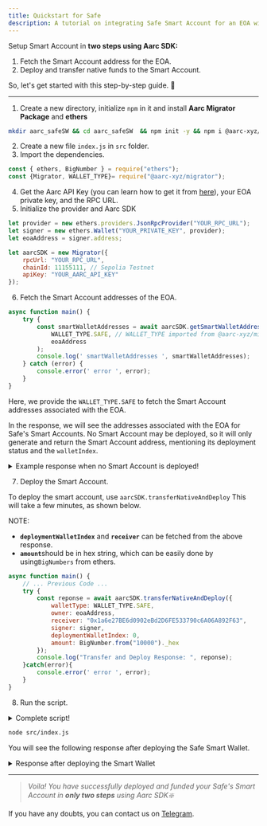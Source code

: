 ```yaml
---
title: Quickstart for Safe 
description: A tutorial on integrating Safe Smart Account for an EOA with Aarc SDK ❇️
---
```


Setup Smart Account in **two steps using Aarc SDK:**

1. Fetch the Smart Account address for the EOA.
2. Deploy and transfer native funds to the Smart Account. &#x20;

So, let's get started with this step-by-step guide. :rocket:

***

1. Create a new directory, initialize `npm` in it and install **Aarc Migrator Package** and **ethers**

```bash
mkdir aarc_safeSW && cd aarc_safeSW  && npm init -y && npm i @aarc-xyz/migrator ethers@5.7.2
```

2. Create a new file `index.js` in `src` folder.
3. Import the dependencies.&#x20;

```javascript
const { ethers, BigNumber } = require("ethers");
const {Migrator, WALLET_TYPE}= require("@aarc-xyz/migrator");
```

4. Get the Aarc API Key (you can learn how to get it from [here](broken-reference)), your EOA private key, and the RPC URL.
5. Initialize the provider and Aarc SDK

```javascript
let provider = new ethers.providers.JsonRpcProvider("YOUR_RPC_URL");
let signer = new ethers.Wallet("YOUR_PRIVATE_KEY", provider);
let eoaAddress = signer.address;

let aarcSDK = new Migrator({
    rpcUrl: "YOUR_RPC_URL",
    chainId: 11155111, // Sepolia Testnet
    apiKey: "YOUR_AARC_API_KEY"
});
```

6. Fetch the Smart Account addresses of the EOA.

```javascript
async function main() {
    try {
        const smartWalletAddresses = await aarcSDK.getSmartWalletAddresses(
            WALLET_TYPE.SAFE, // WALLET_TYPE imported from @aarc-xyz/migrator
            eoaAddress
        );
        console.log(' smartWalletAddresses ', smartWalletAddresses);
    } catch (error) {
        console.error(' error ', error);
    }
}
```

Here, we provide the `WALLET_TYPE.SAFE` to fetch the Smart Account addresses associated with the EOA.&#x20;

In the response, we will see the addresses associated with the EOA for Safe's Smart Accounts. No Smart Account may be deployed, so it will only generate and return the Smart Account address, mentioning its deployment status and the `walletIndex`.

<details>

<summary>Example response when no Smart Account is deployed!</summary>

```bash
 smartWalletAddresses  [
  {
    address: '0x1a6e27BE6d0902eBd2D6FE533790c6A06A892F63',
    isDeployed: false,
    walletIndex: 0
  }
]
```

</details>

7. Deploy the Smart Account.&#x20;

To deploy the smart account, use `aarcSDK.transferNativeAndDeploy` This will take a few minutes, as shown below.

<Info>
NOTE:&#x20;

* **`deploymentWalletIndex`** and **`receiver`** can be fetched from the above response.
* **`amount`**&#x73;hould be in hex string, which can be easily done by using`BigNumbers` from ethers.
</Info>

```javascript
async function main() {
    // ... Previous Code ...
    try {
        const reponse = await aarcSDK.transferNativeAndDeploy({
            walletType: WALLET_TYPE.SAFE,
            owner: eoaAddress,
            receiver: "0x1a6e27BE6d0902eBd2D6FE533790c6A06A892F63",
            signer: signer,
            deploymentWalletIndex: 0,
            amount: BigNumber.from("10000")._hex
        });
        console.log("Transfer and Deploy Response: ", reponse);
    }catch(error){
        console.error(' error ', error);
    }
}
```

8. Run the script.

<details>

<summary>Complete script!</summary>

```javascript
const { ethers, BigNumber } = require("ethers");
const {Migrator, WALLET_TYPE}= require("@aarc-xyz/migrator");

let provider = new ethers.providers.JsonRpcProvider("YOUR_RPC_URL");
let signer = new ethers.Wallet("YOUR_PRIVATE_KEY", provider);
let eoaAddress = signer.address;

let aarcSDK = new Migrator({
    rpcUrl: "YOUR_RPC_URL",
    chainId: 11155111, // Sepolia Testnet
    apiKey: "YOUR_AARC_API_KEY"
});

async function main() {
    try {
        // get all the smart wallets associated with the eoaAddress
        const smartWalletAddresses = await aarcSDK.getSmartWalletAddresses(
            WALLET_TYPE.SAFE,
            eoaAddress
        );
        console.log(' smartWalletAddresses ', smartWalletAddresses);

    } catch (error) {
        console.error(' error ', error);
    }

    try {
        const response = await aarcSDK.transferNativeAndDeploy({
            walletType: WALLET_TYPE.SAFE,
            owner: eoaAddress,
            receiver: "0x1a6e27BE6d0902eBd2D6FE533790c6A06A892F63", //Change the receiver address to the SA address
            signer: signer,
            deploymentWalletIndex: 0, // Change the index to the index of the SA
            amount: BigNumber.from("10000")._hex // Change the string to the amount you want to transfer
        });
        console.log("Transfer and Deploy Response: ", response);
    } catch (error) {
        console.error(' error ', error);
    }
}

main();
```

</details>

```bash
node src/index.js
```

You will see the following response after deploying the Safe Smart Wallet.

<details>

<summary>Response after deploying the Smart Wallet</summary>

```bash
Transfer and Deploy Response:  [
  {
    tokenAddress: '',
    amount: '0x00',
    message: 'Deployment tx sent',
    txHash: '0x173d9a177ca909f2c14e79cef8efecc99e07fdbb1fc2f9dd5166ac69ab16aa15'
  },
  {
    tokenAddress: '0xeeeeeeeeeeeeeeeeeeeeeeeeeeeeeeeeeeeeeeee',
    amount: '0x2710',
    message: 'Token transfer tx sent',
    txHash: '0xc2efc6fbd2b3394a1efac8d1bf8782a7f00379b7f080bda9fa0b0d7b5f5bcffa'
  }
]
```

</details>

***

> _Voila! You have successfully deployed and funded your Safe's Smart Account in **only two steps** using Aarc SDK❇️_

If you have any doubts, you can contact us on [Telegram](https://t.me/aarcxyz).

